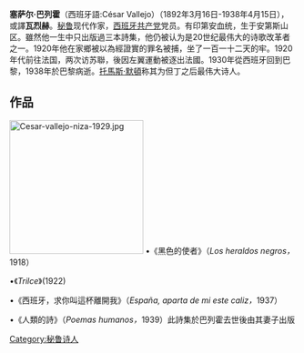 {{Infobox writer 
| 姓名     = 塞薩爾·巴列霍
| 圖像     = File:Cesar vallejo 1929.jpg
| 圖像大小 = 250px
| 圖像說明 = 1929年
| 原文名稱 = César Abraham Vallejo Mendoza
| 本名     = 
| 筆名     = 
| 出生     = {{Birth date|1892|3|16}}
| 出生地點 = 
| 逝世     = {{Death date and age|1938|4|15|1892|3|16}}
| 逝世地點 = 
| 居處     = 
| 職業     = [[诗人|诗人]]
| 國籍     = {{PER}}
| 種族     = 
| 公民權   = 
| 教育程度 = 
| 母校     = 
| 創作時期 = 
| 體裁     = 
| 主題     = 
| 文學運動 = 
| 著名作品 = 
| 父母     = 
| 配偶     = 
| 伴侶     = 
| 子女     = 
| 親屬     = 
| 受影響於 = 
| 施影響於 = 
| 獎項     = 
| 簽名     = Firma_cvallejo.png
| 官方網站 = 
}}

'''塞萨尔·巴列霍'''（西班牙語:César Vallejo）（1892年3月16日-1938年4月15日），或譯'''瓦烈赫'''。[[秘鲁|秘鲁]]现代作家，[[西班牙共产党|西班牙共产党]]党员。有印第安血统，生于安第斯山区。雖然他一生中只出版過三本詩集，他仍被认为是20世纪最伟大的诗歌改革者之一。1920年他在家鄉被以為經證實的罪名被捕，坐了一百一十二天的牢。1920年代前往法国，两次访苏聯，後因左翼運動被逐出法國。1930年從西班牙回到巴黎，1938年於巴黎病逝。[[托馬斯·默頓|托馬斯·默頓]]称其为但丁之后最伟大诗人。

== 作品 ==
[[File:Cesar-vallejo-niza-1929.jpg|235px]]
•《黑色的使者》（''Los heraldos negros，''1918）

•《''Trilce''》(1922)

•《西班牙，求你叫這杯離開我》（''España, aparta de mi este caliz，''1937）

•《人類的詩》（''Poemas humanos，''1939）此詩集於巴列霍去世後由其妻子出版{{writer-stub}}
{{commons category|César Vallejo}}
{{Authority control}}
[[Category:秘鲁诗人|Category:秘鲁诗人]]